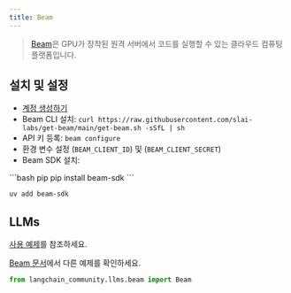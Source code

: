 ```yaml
---
title: Beam
---
```


>[Beam](https://www.beam.cloud/)은 GPU가 장착된 원격 서버에서 코드를 실행할 수 있는 클라우드 컴퓨팅 플랫폼입니다.


## 설치 및 설정

- [계정 생성하기](https://www.beam.cloud/)
- Beam CLI 설치: `curl https://raw.githubusercontent.com/slai-labs/get-beam/main/get-beam.sh -sSfL | sh`
- API 키 등록: `beam configure`
- 환경 변수 설정 (`BEAM_CLIENT_ID`) 및 (`BEAM_CLIENT_SECRET`)
- Beam SDK 설치:

<CodeGroup>
```bash pip
pip install beam-sdk
```

```bash uv
uv add beam-sdk
```
</CodeGroup>


## LLMs

[사용 예제](/oss/integrations/llms/beam)를 참조하세요.

[Beam 문서](https://docs.beam.cloud/examples/langchain)에서 다른 예제를 확인하세요.

```python
from langchain_community.llms.beam import Beam
```